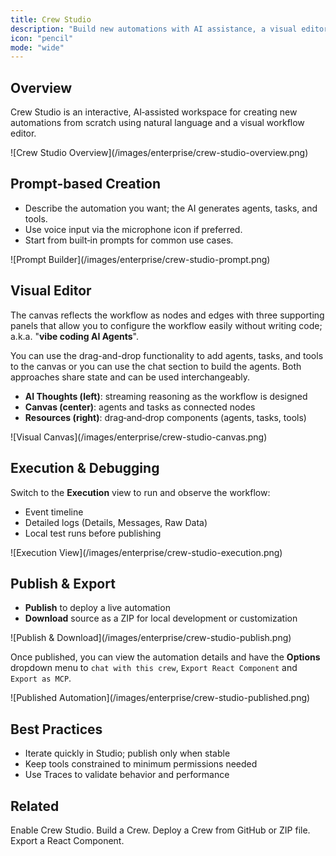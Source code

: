 ```yaml
---
title: Crew Studio
description: "Build new automations with AI assistance, a visual editor, and integrated testing."
icon: "pencil"
mode: "wide"
---
```


## Overview

Crew Studio is an interactive, AI‑assisted workspace for creating new automations from scratch using natural language and a visual workflow editor.

<Frame>
  ![Crew Studio Overview](/images/enterprise/crew-studio-overview.png)
</Frame>

## Prompt‑based Creation

- Describe the automation you want; the AI generates agents, tasks, and tools.
- Use voice input via the microphone icon if preferred.
- Start from built‑in prompts for common use cases.

<Frame>
  ![Prompt Builder](/images/enterprise/crew-studio-prompt.png)
</Frame>

## Visual Editor

The canvas reflects the workflow as nodes and edges with three supporting panels that allow you to configure the workflow easily without writing code; a.k.a. "**vibe coding AI Agents**".

You can use the drag-and-drop functionality to add agents, tasks, and tools to the canvas or you can use the chat section to build the agents. Both approaches share state and can be used interchangeably.

- **AI Thoughts (left)**: streaming reasoning as the workflow is designed
- **Canvas (center)**: agents and tasks as connected nodes
- **Resources (right)**: drag‑and‑drop components (agents, tasks, tools)

<Frame>
  ![Visual Canvas](/images/enterprise/crew-studio-canvas.png)
</Frame>

## Execution & Debugging

Switch to the <b>Execution</b> view to run and observe the workflow:

- Event timeline
- Detailed logs (Details, Messages, Raw Data)
- Local test runs before publishing

<Frame>
  ![Execution View](/images/enterprise/crew-studio-execution.png)
</Frame>

## Publish & Export

- <b>Publish</b> to deploy a live automation
- <b>Download</b> source as a ZIP for local development or customization

<Frame>
  ![Publish & Download](/images/enterprise/crew-studio-publish.png)
</Frame>

Once published, you can view the automation details and have the **Options** dropdown menu to `chat with this crew`, `Export React Component` and `Export as MCP`.

<Frame>
  ![Published Automation](/images/enterprise/crew-studio-published.png)
</Frame>

## Best Practices

- Iterate quickly in Studio; publish only when stable
- Keep tools constrained to minimum permissions needed
- Use Traces to validate behavior and performance

## Related

<CardGroup cols={4}>
  <Card title="Enable Crew Studio" href="/en/enterprise/guides/enable-crew-studio" icon="palette">
    Enable Crew Studio.
  </Card>
  <Card title="Build a Crew" href="/en/enterprise/guides/build-crew" icon="paintbrush">
    Build a Crew.
  </Card>
  <Card title="Deploy a Crew" href="/en/enterprise/guides/deploy-crew" icon="rocket">
    Deploy a Crew from GitHub or ZIP file.
  </Card>
  <Card title="Export a React Component" href="/en/enterprise/guides/react-component-export" icon="download">
    Export a React Component.
  </Card>
</CardGroup>


